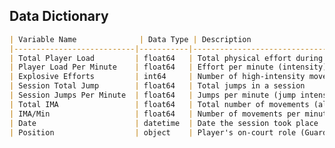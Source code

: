 ## Data Dictionary
```markdown
| Variable Name              | Data Type | Description                                              |
|---------------------------|-----------|----------------------------------------------------------|
| Total Player Load         | float64   | Total physical effort during a session                   |
| Player Load Per Minute    | float64   | Effort per minute (intensity)                            |
| Explosive Efforts         | int64     | Number of high-intensity movements                       |
| Session Total Jump        | float64   | Total jumps in a session                                 |
| Session Jumps Per Minute  | float64   | Jumps per minute (jump intensity)                        |
| Total IMA                 | float64   | Total number of movements (all intensities)              |
| IMA/Min                   | float64   | Number of movements per minute                           |
| Date                      | datetime  | Date the session took place                              |
| Position                  | object    | Player's on-court role (Guard, Forward, Center)          |

```
